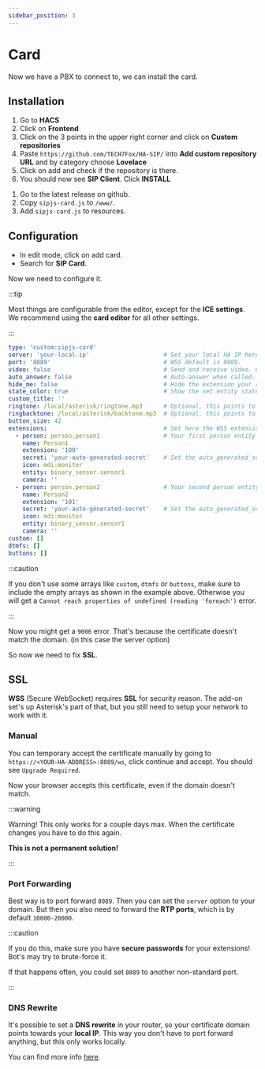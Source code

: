 ```yaml
---
sidebar_position: 3
---
```


# Card

Now we have a PBX to connect to, we can install the card.

## Installation


<Tabs groupId="install-method">
  <TabItem value="hacs" label="HACS" default>
    <ol>
      <li>Go to <b>HACS</b></li>
      <li>Click on <b>Frontend</b></li>
      <li>Click on the 3 points in the upper right corner and click on <b>Custom repositories</b></li>
      <li>Paste <code>https://github.com/TECH7Fox/HA-SIP/</code> into <b>Add custom repository URL</b> and by category choose <b>Lovelace</b></li>
      <li>Click on add and check if the repository is there.</li>
      <li>You should now see <b>SIP Client</b>. Click <b>INSTALL</b></li>
    </ol>
  </TabItem>
  <TabItem value="manual" label="Manual">
    <ol>
      <li>Go to the latest release on github.</li>
      <li>Copy <code>sipjs-card.js</code> to <code>/www/</code>.</li>
      <li>Add <code>sipjs-card.js</code> to resources.</li>
    </ol>
  </TabItem>
</Tabs>

## Configuration

- In edit mode, click on add card.
- Search for **SIP Card**.

Now we need to configure it.

:::tip

Most things are configurable from the editor, except for the **ICE settings**.
We recommend using the **card editor** for all other settings.

:::

```yaml title="card configuration"
type: 'custom:sipjs-card'
server: 'your-local-ip'                     # Set your local HA IP here!
port: '8089'                                # WSS default is 8089.
video: false                                # Send and receive video. Can require extra configuration.
auto_answer: false                          # Auto-answer when called.
hide_me: false                              # Hide the extension your registered as.
state_color: true                           # Show the set entity state in the icon.
custom_title: ''
ringtone: /local/asterisk/ringtone.mp3      # Optional, this points to /www/asterisk/ringtone.mp3
ringbacktone: /local/asterisk/backtone.mp3  # Optional, this points to /www/asterisk/backtone.mp3
button_size: 42
extensions:                                 # Set here the WSS extensions you can register as.
  - person: person.person1                  # Your first person entity here
    name: Person1
    extension: '100'
    secret: 'your-auto-generated-secret'    # Set the auto_generated_secret you set in the add-on here!
    icon: mdi:monitor
    entity: binary_sensor.sensor1
    camera: ''
  - person: person.person2                  # Your second person entity here
    name: Person2
    extension: '101'
    secret: 'your-auto-generated-secret'    # Set the auto_generated_secret you set in the add-on here!
    icon: mdi:monitor
    entity: binary_sensor.sensor1
    camera: ''
custom: []
dtmfs: []
buttons: []
```

:::caution

If you don't use some arrays like `custom`, `dtmfs` or `buttons`, make sure to include the empty arrays as shown in the example above.
Otherwise you will get a `Cannot reach properties of undefined (reading 'foreach')` error.

:::

Now you might get a `9006` error. That's because the certificate doesn't match the domain. (in this case the server option)

So now we need to fix **SSL**.

## SSL

**WSS** (Secure WebSocket) requires **SSL** for security reason. The add-on set's up Asterisk's part of that, but you still need to setup your network to work with it.

### Manual

You can temporary accept the certificate manually by going to `https://<YOUR-HA-ADDRESS>:8089/ws`, click continue and accept. You should see `Upgrade Required`.

Now your browser accepts this certificate, even if the domain doesn't match.

:::warning

Warning! This only works for a couple days max. When the certificate changes you have to do this again.

**This is not a permanent solution!**

:::

### Port Forwarding

Best way is to port forward `8089`. Then you can set the `server` option to your domain. But then you also need to forward the **RTP ports**, which is by default `10000-20000`.

:::caution

If you do this, make sure you have **secure passwords** for your extensions! Bot's may try to brute-force it.

If that happens often, you could set `8089` to another non-standard port.

:::

### DNS Rewrite

It's possible to set a **DNS rewrite** in your router, so your certificate domain points towards your **local IP**. This way you don't have to port forward anything, but this only works locally.

You can find more info <a href="../add-on/guides/dns_rewrite">here</a>.
